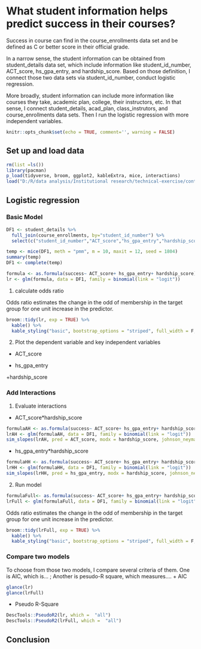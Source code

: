 # What student information helps predict success in their courses?
Success in course can find in the course_enrollments data set and be defined as C or better score in their official grade.

In a narrow sense, the student information can be obtained from student_details data set, which include information like student_id_number, ACT_score, hs_gpa_entry, and hardship_score.
Based on those definition, I connect those two data sets via student_id_number, conduct logistic regression. 

More broadly, student information can include more information like courses they take, academic plan, college, their instructors, etc. In that sense, I connect student_details, acad_plan, class_instrutors, and course_enrollments data sets. Then I run the logistic regression with more independent variables.



```r
knitr::opts_chunk$set(echo = TRUE, comment='', warning = FALSE)
```


## Set up and load data
```r
rm(list =ls())
library(pacman)
p_load(tidyverse, broom, ggplot2, kableExtra, mice, interactions)
load("D:/R/data analysis/Institutional research/technical-exercise/content.en/docs/questions/data_230214_1659.Rdata")
```


## Logistic regression
### Basic Model

```r
DF1 <- student_details %>%
  full_join(course_enrollments, by="student_id_number") %>%
  select(c("student_id_number","ACT_score","hs_gpa_entry","hardship_score","success"))
```
```r
temp <- mice(DF1, meth = "pmm", m = 10, maxit = 12, seed = 1804)
summary(temp)
DF1 <- complete(temp)
```
```r
formula <- as.formula(success~ ACT_score+ hs_gpa_entry+ hardship_score)
lr <- glm(formula, data = DF1, family = binomial(link = "logit"))
```

1. calculate odds ratio

Odds ratio estimates the change in the odd of membership in the target group for one unit increase in the predictor.
```r
broom::tidy(lr, exp = TRUE) %>%
  kable() %>% 
  kable_styling("basic", bootstrap_options = "striped", full_width = F, position = "left")
```


2. Plot the dependent variable and key independent variables
+ ACT_score

+ hs_gpa_entry

+hardship_score





### Add Interactions
1. Evaluate interactions
+ ACT_score*hardship_score
```r
formulaAH <- as.formula(success~ ACT_score+ hs_gpa_entry+ hardship_score + ACT_score*hardship_score)
lrAH <- glm(formulaAH, data = DF1, family = binomial(link = "logit"))
sim_slopes(lrAH, pred = ACT_score, modx = hardship_score, johnson_neyman = TRUE, jnplot = TRUE)
```
+ hs_gpa_entry*hardship_score
```r
formulaHH <- as.formula(success~ ACT_score+ hs_gpa_entry+ hardship_score + hs_gpa_entry*hardship_score)
lrHH <- glm(formulaHH, data = DF1, family = binomial(link = "logit"))
sim_slopes(lrHH, pred = hs_gpa_entry, modx = hardship_score, johnson_neyman = TRUE, jnplot = TRUE)
```


2. Run model
```r
formulaFull<- as.formula(success~ ACT_score+ hs_gpa_entry+ hardship_score + ACT_score*hardship_score + hs_gpa_entry*hardship_score)
lrFull <- glm(formulaFull, data = DF1, family = binomial(link = "logit"))
```

Odds ratio estimates the change in the odd of membership in the target group for one unit increase in the predictor.
```r
broom::tidy(lrFull, exp = TRUE) %>%
  kable() %>% 
  kable_styling("basic", bootstrap_options = "striped", full_width = F, position = "left")
```
### Compare two models
To choose from those two models, I compare several criteria of them. One is AIC, which is… ; Another is pesudo-R square, which measures….
+ AIC
```r
glance(lr)
glance(lrFull)
```
+ Pseudo R-Square
```r
DescTools::PseudoR2(lr, which =  "all")
DescTools::PseudoR2(lrFull, which =  "all")
```




## Conclusion

